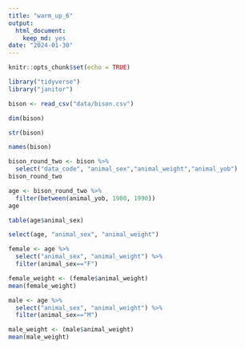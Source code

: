 ```yaml
---
title: "warm_up_6"
output: 
  html_document: 
    keep_md: yes
date: "2024-01-30"
---
```


```r
knitr::opts_chunk$set(echo = TRUE)
```

```r
library("tidyverse")
library("janitor")
```


```r
bison <- read_csv("data/bison.csv")
```

```r
dim(bison)
```

```r
str(bison)
```

```r
names(bison)
```

```r
bison_round_two <- bison %>% 
  select("data_code", "animal_sex","animal_weight","animal_yob")
bison_round_two
```

```r
age <- bison_round_two %>% 
  filter(between(animal_yob, 1980, 1990))
age
```

```r
table(age$animal_sex)
```

```r
select(age, "animal_sex", "animal_weight")
```

```r
female <- age %>% 
  select("animal_sex", "animal_weight") %>% 
  filter(animal_sex=="F")
```

```r
female_weight <- (female$animal_weight)
mean(female_weight)
```

```r
male <- age %>% 
  select("animal_sex", "animal_weight") %>% 
  filter(animal_sex=="M")
```

```r
male_weight <- (male$animal_weight)
mean(male_weight)
```

